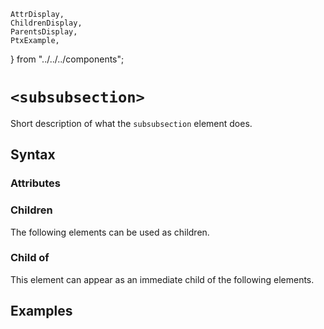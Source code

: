     AttrDisplay,
    ChildrenDisplay,
    ParentsDisplay,
    PtxExample,
} from "../../../components";

# `<subsubsection>`

Short description of what the `subsubsection` element does.

## Syntax

### Attributes

<AttrDisplay name="subsubsection" />

### Children

The following elements can be used as children.

<ChildrenDisplay name="subsubsection" />

### Child of

This element can appear as an immediate child of the following elements.

<ParentsDisplay name="subsubsection" />

## Examples

    